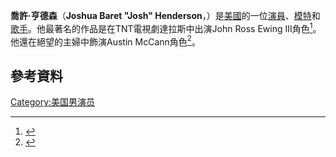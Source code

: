 {{Infobox person
| name = Josh Henderson
| image = Josh Henderson.jpg
| caption = 
| birth_name = Joshua Baret Henderson
| birth_date = {{birth date and age|mf=yes|1981|10|25}}
| birth_place = [[美國|美國]][[得克薩斯州|得克薩斯州]][[達拉斯|達拉斯]] 
| occupation = 演員，模特，歌手
| years_active = 2001–現在
| website=
}}
'''喬許·亨德森'''（'''Joshua Baret "Josh" Henderson'''，{{bd|1981年|10月25日}}）是[[美國|美國]]的一位[[演員|演員]]、[[模特|模特]]和[[歌手|歌手]]。他最著名的作品是在TNT電視劇達拉斯中出演John Ross Ewing III角色<ref>{{cite news | url=http://www.myfoxla.com/story/18932950/josh-henderson-talks-about-the-dallas-revival | title=Josh Henderson Talks About The 'Dallas' Revival | date=July 2, 2012 | last=DeSocio | first=Jeffrey Thomas | newspaper=Myfoxla.com | deadurl=yes | archiveurl=https://web.archive.org/web/20121029035947/http://www.myfoxla.com/story/18932950/josh-henderson-talks-about-the-dallas-revival | archivedate=2012年10月29日 | accessdate=2016年5月3日 }}</ref>。他還在絕望的主婦中飾演Austin McCann角色<ref>{{cite news | url=http://abcnews.go.com/US/story?id=3130258&page=1#.UBFiVKNFmS0 | title=Ex-'Desperate Housewives' Star Josh Henderson Uses the Internet to Try to Save His Character | date=May 2, 2007 | accessdate=July 26, 2012 | last=Canning | first=Andrea | newspaper=ABC News | archive-date=2014-02-02 | archive-url=https://web.archive.org/web/20140202175239/http://abcnews.go.com/US/story?id=3130258&page=1#.UBFiVKNFmS0 | dead-url=no }}</ref>。
==參考資料==
{{reflist}}
[[Category:美国男演员|Category:美国男演员]]